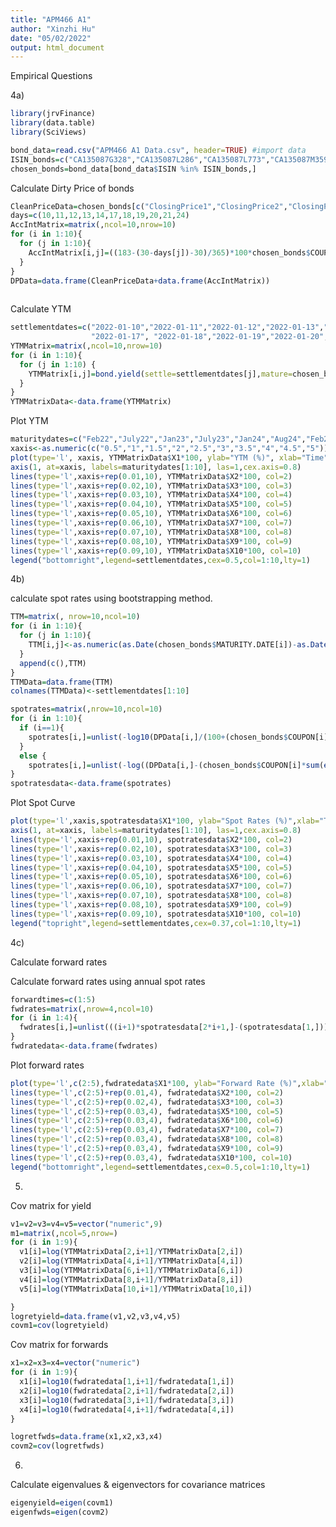 ```yaml
---
title: "APM466 A1"
author: "Xinzhi Hu"
date: "05/02/2022"
output: html_document
---
```

Empirical Questions

4a)

```r
library(jrvFinance)
library(data.table)
library(SciViews)
```


```r
bond_data=read.csv("APM466 A1 Data.csv", header=TRUE) #import data
ISIN_bonds=c("CA135087G328","CA135087L286","CA135087L773","CA135087M359","CA135087M920","CA135087J967","CA135087K528","CA135087K940","CA135087L518","CA135087L930")
chosen_bonds=bond_data[bond_data$ISIN %in% ISIN_bonds,]
```

Calculate Dirty Price of bonds

```r
CleanPriceData=chosen_bonds[c("ClosingPrice1","ClosingPrice2","ClosingPrice3", "ClosingPrice4","ClosingPrice5","ClosingPrice6","ClosingPrice7","ClosingPrice8","ClosingPrice9","ClosingPrice10")]
days=c(10,11,12,13,14,17,18,19,20,21,24)
AccIntMatrix=matrix(,ncol=10,nrow=10)
for (i in 1:10){
  for (j in 1:10){
    AccIntMatrix[i,j]=((183-(30-days[j])-30)/365)*100*chosen_bonds$COUPON[i]
  }
}
DPData=data.frame(CleanPriceData+data.frame(AccIntMatrix))
  

```


Calculate YTM

```r
settlementdates=c("2022-01-10","2022-01-11","2022-01-12","2022-01-13","2022-01-14",
                  "2022-01-17", "2022-01-18","2022-01-19","2022-01-20","2022-01-21","2022-01-24")
YTMMatrix=matrix(,ncol=10,nrow=10)
for (i in 1:10){
  for (j in 1:10) {
    YTMMatrix[i,j]=bond.yield(settle=settlementdates[j],mature=chosen_bonds$MATURITY.DATE[i],coupon=chosen_bonds$COUPON[i],freq=2,price=CleanPriceData[i,j],comp.freq=Inf,redemption_value=100)
  }
}
YTMMatrixData<-data.frame(YTMMatrix)
```
Plot YTM

```r
maturitydates=c("Feb22","July22","Jan23","July23","Jan24","Aug24","Feb25","Aug25","Feb26","Aug26")
xaxis<-as.numeric(c("0.5","1","1.5","2","2.5","3","3.5","4","4.5","5"))
plot(type='l', xaxis, YTMMatrixData$X1*100, ylab="YTM (%)", xlab="Time", ylim=c(min(YTMMatrixData),max(YTMMatrixData))*100, xlim=c(0.5,5.2),xaxt="n", col=1,main="5-year Yield Curve")
axis(1, at=xaxis, labels=maturitydates[1:10], las=1,cex.axis=0.8)
lines(type='l',xaxis+rep(0.01,10), YTMMatrixData$X2*100, col=2)
lines(type='l',xaxis+rep(0.02,10), YTMMatrixData$X3*100, col=3)
lines(type='l',xaxis+rep(0.03,10), YTMMatrixData$X4*100, col=4)
lines(type='l',xaxis+rep(0.04,10), YTMMatrixData$X5*100, col=5)
lines(type='l',xaxis+rep(0.05,10), YTMMatrixData$X6*100, col=6)
lines(type='l',xaxis+rep(0.06,10), YTMMatrixData$X7*100, col=7)
lines(type='l',xaxis+rep(0.07,10), YTMMatrixData$X8*100, col=8)
lines(type='l',xaxis+rep(0.08,10), YTMMatrixData$X9*100, col=9)
lines(type='l',xaxis+rep(0.09,10), YTMMatrixData$X10*100, col=10)
legend("bottomright",legend=settlementdates,cex=0.5,col=1:10,lty=1)
```

4b)

calculate spot rates using bootstrapping method.

```r
TTM=matrix(, nrow=10,ncol=10)
for (i in 1:10){
  for (j in 1:10){
    TTM[i,j]<-as.numeric(as.Date(chosen_bonds$MATURITY.DATE[i])-as.Date(settlementdates[j]))/365
  }
  append(c(),TTM)
}
TTMData=data.frame(TTM)
colnames(TTMData)<-settlementdates[1:10] 
```

```r
spotrates=matrix(,nrow=10,ncol=10)
for (i in 1:10){
  if (i==1){
    spotrates[i,]=unlist(-log10(DPData[i,]/(100+(chosen_bonds$COUPON[i]*100)))/TTMData[i,]) ##log provides negative forward rates creating NA log values in Q5...
  }
  else {
    spotrates[i,]=unlist(-log((DPData[i,]-(chosen_bonds$COUPON[i]*sum(exp(-spotrates[1:i-1,]*TTMData[1:i-1,]))))/(100+(chosen_bonds$COUPON[i]*100)))/(TTMData[i,]))}
}
spotratesdata<-data.frame(spotrates)
```

Plot Spot Curve

```r
plot(type='l',xaxis,spotratesdata$X1*100, ylab="Spot Rates (%)",xlab="Time",ylim=100*c(min(spotratesdata)-0.001,max(spotratesdata)+0.001),xlim=c(0.5,5.2),xaxt='n',col=1,main="Spot Curve")
axis(1, at=xaxis, labels=maturitydates[1:10], las=1,cex.axis=0.8)
lines(type='l',xaxis+rep(0.01,10), spotratesdata$X2*100, col=2)
lines(type='l',xaxis+rep(0.02,10), spotratesdata$X3*100, col=3)
lines(type='l',xaxis+rep(0.03,10), spotratesdata$X4*100, col=4)
lines(type='l',xaxis+rep(0.04,10), spotratesdata$X5*100, col=5)
lines(type='l',xaxis+rep(0.05,10), spotratesdata$X6*100, col=6)
lines(type='l',xaxis+rep(0.06,10), spotratesdata$X7*100, col=7)
lines(type='l',xaxis+rep(0.07,10), spotratesdata$X8*100, col=8)
lines(type='l',xaxis+rep(0.08,10), spotratesdata$X9*100, col=9)
lines(type='l',xaxis+rep(0.09,10), spotratesdata$X10*100, col=10)
legend("topright",legend=settlementdates,cex=0.37,col=1:10,lty=1)
```
4c)

Calculate forward rates


Calculate forward rates using annual spot rates

```r
forwardtimes=c(1:5)
fwdrates=matrix(,nrow=4,ncol=10)
for (i in 1:4){
  fwdrates[i,]=unlist(((i+1)*spotratesdata[2*i+1,]-(spotratesdata[1,]))/(forwardtimes[i+1]-forwardtimes[1]))
}
fwdratedata<-data.frame(fwdrates)
```

Plot forward rates

```r
plot(type='l',c(2:5),fwdratedata$X1*100, ylab="Forward Rate (%)",xlab="Time",ylim=100*c(min(fwdratedata),max(fwdratedata)),xlim=c(2,5.2),col=1,main="Forward rates")
lines(type='l',c(2:5)+rep(0.01,4), fwdratedata$X2*100, col=2)
lines(type='l',c(2:5)+rep(0.02,4), fwdratedata$X3*100, col=3)
lines(type='l',c(2:5)+rep(0.03,4), fwdratedata$X5*100, col=5)
lines(type='l',c(2:5)+rep(0.03,4), fwdratedata$X6*100, col=6)
lines(type='l',c(2:5)+rep(0.03,4), fwdratedata$X7*100, col=7)
lines(type='l',c(2:5)+rep(0.03,4), fwdratedata$X8*100, col=8)
lines(type='l',c(2:5)+rep(0.03,4), fwdratedata$X9*100, col=9)
lines(type='l',c(2:5)+rep(0.03,4), fwdratedata$X10*100, col=10)
legend("bottomright",legend=settlementdates,cex=0.5,col=1:10,lty=1)
```
5)

Cov matrix for yield

```r
v1=v2=v3=v4=v5=vector("numeric",9)
m1=matrix(,ncol=5,nrow=)
for (i in 1:9){
  v1[i]=log(YTMMatrixData[2,i+1]/YTMMatrixData[2,i])
  v2[i]=log(YTMMatrixData[4,i+1]/YTMMatrixData[4,i])
  v3[i]=log(YTMMatrixData[6,i+1]/YTMMatrixData[6,i])
  v4[i]=log(YTMMatrixData[8,i+1]/YTMMatrixData[8,i])
  v5[i]=log(YTMMatrixData[10,i+1]/YTMMatrixData[10,i])

}
logretyield=data.frame(v1,v2,v3,v4,v5)
covm1=cov(logretyield)

```

Cov matrix for forwards

```r
x1=x2=x3=x4=vector("numeric")
for (i in 1:9){
  x1[i]=log10(fwdratedata[1,i+1]/fwdratedata[1,i])
  x2[i]=log10(fwdratedata[2,i+1]/fwdratedata[2,i])
  x3[i]=log10(fwdratedata[3,i+1]/fwdratedata[3,i])
  x4[i]=log10(fwdratedata[4,i+1]/fwdratedata[4,i])
}

logretfwds=data.frame(x1,x2,x3,x4)
covm2=cov(logretfwds)
```

6)

Calculate eigenvalues & eigenvectors for covariance matrices

```r
eigenyield=eigen(covm1)
eigenfwds=eigen(covm2)
```

